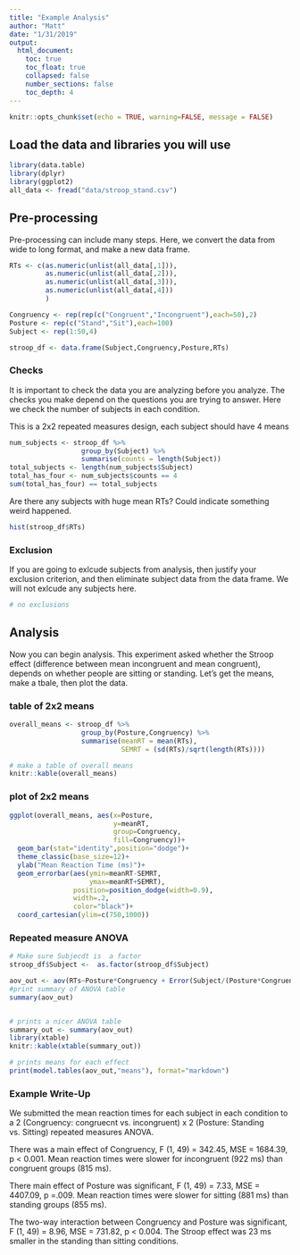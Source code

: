 ```yaml
---
title: "Example Analysis"
author: "Matt"
date: "1/31/2019"
output: 
  html_document:
    toc: true
    toc_float: true
    collapsed: false
    number_sections: false
    toc_depth: 4
---
```


```r
knitr::opts_chunk$set(echo = TRUE, warning=FALSE, message = FALSE)
```

## Load the data and libraries you will use

```r
library(data.table)
library(dplyr)
library(ggplot2)
all_data <- fread("data/stroop_stand.csv")
```

## Pre-processing

Pre-processing can include many steps. Here, we convert the data from wide to long format, and make a new data frame.

```r
RTs <- c(as.numeric(unlist(all_data[,1])),
         as.numeric(unlist(all_data[,2])),
         as.numeric(unlist(all_data[,3])),
         as.numeric(unlist(all_data[,4]))
         )

Congruency <- rep(rep(c("Congruent","Incongruent"),each=50),2)
Posture <- rep(c("Stand","Sit"),each=100)
Subject <- rep(1:50,4)

stroop_df <- data.frame(Subject,Congruency,Posture,RTs)
```

### Checks

It is important to check the data you are analyzing before you analyze. The checks you make depend on the questions you are trying to answer. Here we check the number of subjects in each condition.

This is a 2x2 repeated measures design, each subject should have 4 means

```r
num_subjects <- stroop_df %>%
                  group_by(Subject) %>%
                  summarise(counts = length(Subject))
total_subjects <- length(num_subjects$Subject)
total_has_four <- num_subjects$counts == 4
sum(total_has_four) == total_subjects

```

Are there any subjects with huge mean RTs? Could indicate something weird happened.

```r
hist(stroop_df$RTs)
```

### Exclusion

If you are going to exlcude subjects from analysis, then justify your exclusion criterion, and then eliminate subject data from the data frame. We will not exlcude any subjects here.

```r
# no exclusions
```

## Analysis

Now you can begin analysis. This experiment asked whether the Stroop effect (difference between mean incongruent and mean congruent), depends on whether people are sitting or standing. Let's get the means, make a tbale, then plot the data.

### table of 2x2 means

```r
overall_means <- stroop_df %>%
                  group_by(Posture,Congruency) %>%
                  summarise(meanRT = mean(RTs),
                            SEMRT = (sd(RTs)/sqrt(length(RTs))))

# make a table of overall means
knitr::kable(overall_means)
```

### plot of 2x2 means

```r
ggplot(overall_means, aes(x=Posture,
                          y=meanRT, 
                          group=Congruency,
                          fill=Congruency))+
  geom_bar(stat="identity",position="dodge")+
  theme_classic(base_size=12)+
  ylab("Mean Reaction Time (ms)")+
  geom_errorbar(aes(ymin=meanRT-SEMRT,
                    ymax=meanRT+SEMRT),
                position=position_dodge(width=0.9),
                width=.2,
                color="black")+
  coord_cartesian(ylim=c(750,1000))
```

### Repeated measure ANOVA

```r
# Make sure Subjecdt is  a factor
stroop_df$Subject <-  as.factor(stroop_df$Subject)

aov_out <- aov(RTs~Posture*Congruency + Error(Subject/(Posture*Congruency)), stroop_df)
#print summary of ANOVA table
summary(aov_out)


# prints a nicer ANOVA table
summary_out <- summary(aov_out)
library(xtable)
knitr::kable(xtable(summary_out))

# prints means for each effect
print(model.tables(aov_out,"means"), format="markdown")

```
 
### Example Write-Up
 
 We submitted the mean reaction times for each subject in each condition to a 2 (Congruency: congruecnt vs. incongruent) x 2 (Posture: Standing vs. Sitting) repeated measures ANOVA.

There was a main effect of Congruency, F (1, 49) = 342.45, MSE = 1684.39, p < 0.001. Mean reaction times were slower for incongruent (922 ms) than congruent groups (815 ms).

There main effect of Posture was significant, F (1, 49) = 7.33, MSE = 4407.09, p =.009. Mean reaction times were slower for sitting (881 ms) than standing groups (855 ms).

The two-way interaction between Congruency and Posture was significant, F (1, 49) = 8.96, MSE = 731.82, p < 0.004. The Stroop effect was 23 ms smaller in the standing than sitting conditions.





